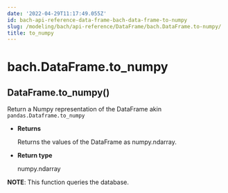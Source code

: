 ```yaml
---
date: '2022-04-29T11:17:49.055Z'
id: bach-api-reference-data-frame-bach-data-frame-to-numpy
slug: /modeling/bach/api-reference/DataFrame/bach.DataFrame.to-numpy/
title: to_numpy
---
```


# bach.DataFrame.to_numpy

<div class="method">
<h2 class="signature-class"><span class="additional-name">DataFrame.</span><span class="name">to_numpy(</span><small class="parameter-list"></small>)</h2>


<div class="content">

Return a Numpy representation of the DataFrame akin `pandas.Dataframe.to_numpy`


* **Returns**

    Returns the values of the DataFrame as numpy.ndarray.



* **Return type**

    numpy.ndarray


**NOTE**: This function queries the database.


</div>

</div>
